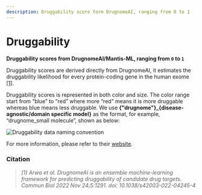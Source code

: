 ```yaml
---
description: Druggability score form DrugnomeAI, ranging from 0 to 1
---
```


# Druggability

**Druggability scores from DrugnomeAI/Mantis-ML, ranging from `0` to `1`**

Druggability scores are derived directly from DrugnomeAI, it estimates the druggability likelihood for every protein-coding gene in the human exome [\[1\]](druggability.mdx#citation).

Druggability scores is represented in both color and size. The color range start from “blue” to “red” where more “red” means it is more druggable whereas blue means less druggable. We use **\{"drugnome"}\_\{disease-agnostic/domain specific model}** as the format, for example, “drugnome\_small molecule”, shown as below:

![Druggability data naming convention](../../../../public/image/docs/druggability-data-naming-convention.png)

For more information, please refer to their [website](https://astrazeneca-cgr-publications.github.io/DrugnomeAI/features.html).

### Citation

> _\[1] Arwa et al. DrugnomeAI is an ensemble machine-learning framework for predicting druggability of candidate drug targets. Commun Biol 2022 Nov 24;5:1291. doi: 10.1038/s42003-022-04245-4_
